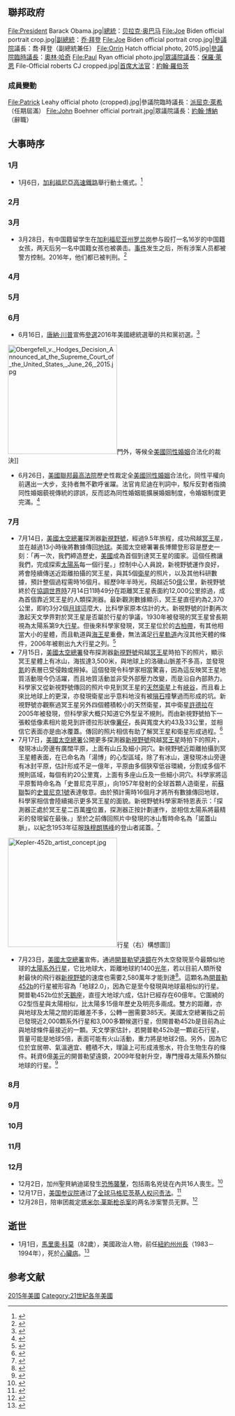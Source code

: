 {{USAYearTOC|2015}}
{{C21YearInTopic|2015年}}

==聯邦政府==
<gallery>
File:President Barack Obama.jpg|[[美国总统|總統]]：[[贝拉克·奥巴马|贝拉克·奥巴马]]
File:Joe Biden official portrait crop.jpg|[[美国副总统|副總統]]：[[乔·拜登|乔·拜登]]
File:Joe Biden official portrait crop.jpg|[[美国参议院|參議院]]議長：喬·拜登（副總統兼任）
File:Orrin Hatch official photo, 2015.jpg|[[美國參議院臨時議長|參議院臨時議長]]：[[奧林·哈奇|奧林·哈奇]]
File:Paul Ryan official photo.jpg|[[美國眾議院議長|眾議院議長]]：[[保羅·萊恩|保羅·萊恩]]
File-Official roberts CJ cropped.jpg|[[美国首席大法官|首席大法官]]：[[約翰·羅伯茨|約翰·羅伯茨]]
</gallery>
===成員變動===
<gallery>
File:Patrick Leahy official photo (cropped).jpg|參議院臨時議長：[[派屈克·萊希|派屈克·萊希]]（任期屆滿）
File:John Boehner official portrait.jpg|眾議院議長：[[約翰·博納|約翰·博納]]（辭職）
</gallery>

==大事時序==
=== 1月 ===
* 1月6日，[[加利福尼亞高速鐵路|加利福尼亞高速鐵路]]舉行動土儀式。<ref>{{Cite news |url=http://www.latimes.com/local/politics/la-me-bullet-groundbreaking-20150107-story.html |title=Gov. Brown lauds bullet train project at groundbreaking ceremony |date=2015-01-06 |accessdate=2018-03-21 |archive-date=2018-03-22 |archive-url=https://web.archive.org/web/20180322022208/http://www.latimes.com/local/politics/la-me-bullet-groundbreaking-20150107-story.html |dead-url=no }}</ref>

=== 2月 ===


=== 3月 ===
* 3月28日，有中国籍留学生在[[加利福尼亚州|加利福尼亚州]][[罗兰岗|罗兰岗]]参与殴打一名16岁的中国籍女孩，两天后另一名中国籍女孩也被袭击。[[2015年加利福尼亚州罗兰岗欺凌事件|事件]]发生之后，所有涉案人员都被警方控制。2016年，他们都已被判刑。<ref>{{cite news |url=http://www.sgvtribune.com/general-news/20160217/chinese-teens-sentenced-in-brutal-rowland-heights-beatings |title=Chinese teens sentenced in brutal Rowland Heights beatings |archiveurl=https://www.webcitation.org/6fRV88OZk?url=http://www.sgvtribune.com/general-news/20160217/chinese-teens-sentenced-in-brutal-rowland-heights-beatings |author=Ruby Gonzales |publisher=San Gabriel Valley Tribune |date=2016-02-17 |accessdate=2016-02-19 |archivedate=2016-02-20 |deadurl=yes }}</ref>

=== 4月 ===


=== 5月 ===


=== 6月 ===
*6月16日，[[唐納·川普|唐納·川普]]宣佈[[2016年唐納·川普競選美國總統|參選]]2016年美國總統選舉的共和黨初選。<ref>{{cite web |url=http://www.cnn.com/2015/06/16/politics/donald-trump-2016-announcement-elections/ |publisher=CNN |title=Donald Trump is running for president in 2016 |date=2015-06-17 |accessdate=2015-06-18 |archive-date=2015-06-18 |archive-url=https://web.archive.org/web/20150618022749/http://www.cnn.com/2015/06/16/politics/donald-trump-2016-announcement-elections |dead-url=no }}</ref>
[[File:Obergefell_v._Hodges_Decision_Announced_at_the_Supreme_Court_of_the_United_States,_June_26,_2015.jpg|250px]]門外，等候全[[美國同性婚姻|美國同性婚姻]]合法化的裁決]]
*6月26日，[[美國聯邦最高法院|美國聯邦最高法院]]歷史性裁定全[[美國同性婚姻|美國同性婚姻]]合法化，同性平權向前邁出一大步，支持者無不歡呼雀躍。法官肯尼迪在判詞中，駁斥反對者指摘同性婚姻藐視傳統的謬誤，反而認為同性婚姻能擴展婚姻制度，令婚姻制度更完滿。<ref>{{cite news |title=美裁定同性婚姻合憲 |url=http://hk.apple.nextmedia.com/news/art/20150628/19200896 |publisher=[[蘋果日報_(香港)|蘋果日報]] |date=2015年6月28日 |accessdate=2015年7月16日 |archive-date=2015年7月17日 |archive-url=https://web.archive.org/web/20150717182544/http://hk.apple.nextmedia.com/news/art/20150628/19200896 |dead-url=no }}{{zh-hant}}</ref>
{{Clear}}
=== 7月 ===
{{multiple image
 |direction = horizontal
 |align = right
 |width = 200
 |image1= Pluto by LORRI and Ralph, 13 July 2015.jpg
 |image2= Charon_by_New_Horizons_on_14_July_2015.png
 |caption1= [[冥王星|冥王星]]
 |caption2= [[冥衛一|冥衛一]]
}}
*7月14日，[[美國太空總署|美國太空總署]]探測器[[新視野號|新視野號]]，經過9.5年旅程，成功飛越[[冥王星|冥王星]]，並在越過13小時後將數據傳回[[地球|地球]]。美國太空總署署長博爾登形容是歷史一刻：「再一次，我們締造歷史，[[美國|美國]]成為首個到達冥王星的國家。這個任務讓我們，完成探索[[太陽系|太陽系]]每一個行星。」控制中心人員說，新視野號運作良好，將會陸續傳送近距離拍攝的冥王星，與其5個[[衛星|衛星]]的照片，以及其他科研數據，預計整個過程需時16個月。經歷9年半時光，飛越近50[[億|億]]公里，新視野號終於在[[協調世界時|協調世界時]]7月14日11時49分在距離冥王星表面約12,000公里掠過，成為首個靠近冥王星的人類探測器。最新觀測數據顯示，冥王星直徑約為2,370公里，即約3分2個[[月球|月球]]這麼大，比科學家原本估計的大。新視野號的計劃再次激起天文學界對於冥王星是否屬於行星的爭議，1930年被發現的冥王星曾長期視為太陽系第9大[[行星|行星]]。但後來科學家發現，冥王星位於的[[古柏帶|古柏帶]]，有其他相當大小的星體，而且軌道與[[海王星|海王星]]重疊，無法滿足[[行星軌道|行星軌道]]內沒其他天體的條件，2006年被剔出九大行星之列。<ref>{{cite news | title=飛行九年半 新視野號傳回冥王星數據 |url= |publisher=[[無綫新聞|無綫新聞]] |date=2015年7月15日 }}{{zh-hant}}</ref>
*7月15日，[[美國太空總署|美國太空總署]]發布探測器[[新視野號|新視野號]]飛越[[冥王星|冥王星]]時拍下的照片，顯示冥王星體上有冰山，海拔達3,500米，與地球上的洛磯山脈差不多高，並發現[[氮|氮]]的表層已受侵蝕或擦掉。這個發現令科學家相當驚喜，因為這反映冥王星地質活動現今仍活躍，而且地質活動並非受外部壓力改變，而是沿自內部熱力。科學家又從新視野號傳回的照片中見到冥王星的[[天然衛星|天然衛星]]上有[[峽谷|峽谷]]，而且看上來比地球上的更深，亦發現衛星出乎意料地沒有被[[隕石|隕石]]撞擊過而形成的坑。新視野號亦觀察過冥王星另外四個體積較小的天然衛星，其中衛星[[許德拉_(天然衛星)|許德拉]]在2005年被發現，但科學家大概只知道它外型呈不規則。而由新視野號拍下一張較低像素相片能見到許德拉形狀像[[薯仔|薯仔]]，長與寬度大約43及33公里，並相信它表面亦是由冰覆蓋。傳回的照片相信有助了解冥王星和衛星形成過程。<ref>{{cite news | title=新視野號照片顯示冥王星有山 地質活動活躍 |url= |publisher=[[無綫新聞|無綫新聞]] |date=2015年7月16日 }}{{zh-hant}}</ref>
*7月17日，[[美國太空總署|美國太空總署]]公開更多探測器[[新視野號|新視野號]]飛越[[冥王星|冥王星]]時拍下的照片，發現冰山旁邊有廣闊平原，上面有山丘及細小洞穴。新視野號近距離拍攝到冥王星體表面，在已命名為「湯博」的心型區域，除了有冰山，還發現冰山旁邊有冰封平原，估計形成不足一億年，平原由多個狹窄低谷環繞，分割成多個不規則區域，每個有約20公里寬，上面有多座山丘及一些細小洞穴。科學家將這平原暫時命名為「史普尼克平原」，向1957年發射的全球首顆人造衛星，前[[蘇聯|蘇聯]]製的[[史普尼克1號|史普尼克1號]]表達敬意。由於預計需時16個月才將所有數據傳回地球，科學家相信會陸續揭示更多冥王星的面貌。新視野號科學家斯特恩表示：「探測器正處於冥王星二百萬[[哩|哩]]位置，探測器正按計劃運作，並相信太陽系將最精彩的發現留在最後。」至於之前傳回照片中發現的冰山暫時命名為「諾蓋山脈」，以紀念1953年征服[[珠穆朗瑪峰|珠穆朗瑪峰]]的登山者諾蓋。<ref>{{cite news | title=新視野號拍下冥王星 照片顯示有平原山丘 |url= |publisher=[[無綫新聞|無綫新聞]] |date=2015年7月18日 }}{{zh-hant}}</ref>
[[File:Kepler-452b_artist_concept.jpg|250px]]行星（右）構想圖]]
*7月23日，[[美國太空總署|美國太空總署]]宣佈，通過[[開普勒望遠鏡|開普勒望遠鏡]]在外太空發現至今最類似地球的[[太陽系外行星|太陽系外行星]]，它比地球大，距離地球約1400[[光年|光年]]，若以目前人類所發射最快的飛行器[[新視野號|新視野號]]的速度也需要2,580萬年才能到達<ref>{{cite web|url = http://bnonews.com/news/index.php/news/id961|title = NASA telescope discovers Earth-like planet in star's "habitable zone"|date = 2015年7月23日|work = BNO News|accessdate = 2015年7月29日|archive-date = 2016年3月4日|archive-url = https://web.archive.org/web/20160304042706/http://bnonews.com/news/index.php/news/id961|dead-url = no}}{{en}}</ref>。這顆名為[[開普勒452b|開普勒452b]]的行星被形容為「地球2.0」，因為它是至今發現與地球最相似的行星。開普勒452b位於[[天鵝座|天鵝座]]，直徑大地球六成，估計已經存在60億年。它圍繞的G2型恆星與太陽相似，比太陽多15億年歷史及明亮多兩成。雙方的距離，亦與地球及太陽之間的距離差不多，公轉一圈需要385天。美國太空總署指之前已發現近2,000顆系外行星和3,000多顆候選行星，但開普勒452b是目前為止與地球條件最接近的一顆。天文學家估計，若開普勒452b是一顆岩石行星，質量可能是地球5倍，表面可能有火山活動，重力將是地球2倍。另外，因為它位於宜居帶、氣溫適宜、體積不大，理論上可形成液態水，符合生物生存的條件。耗資6億[[美元|美元]]的開普勒望遠鏡，2009年發射升空，專門搜尋太陽系外類似地球的行星。<ref>{{cite news | title=發現地球最相似表親 太陽系外處宜居帶 |url= |publisher=[[無綫新聞|無綫新聞]] |date=2015年7月24日 }}{{zh-hant}}</ref>

=== 8月 ===


=== 9月 ===


=== 10月 ===


=== 11月 ===


=== 12月 ===
*12月2日，加州聖貝納迪諾發生[[2015年圣贝纳迪诺枪击案|恐怖襲擊]]，包括兩名兇徒在內共16人喪生。<ref>{{Cite news |url=http://www.bbc.com/zhongwen/simp/world/2015/12/151203_us_california_shooting_suspects |title=加州枪击案14死17伤 已查明两嫌犯身份 |work=BBC中文網 |date=2015-12-03 |accessdate=2018-03-21 |archive-date=2018-05-01 |archive-url=https://web.archive.org/web/20180501065843/http://www.bbc.com/zhongwen/simp/world/2015/12/151203_us_california_shooting_suspects |dead-url=no }}</ref>
*12月17日，[[美国参议院|美国参议院]]通过了[[全球马格尼茨基人权问责法|全球马格尼茨基人权问责法]]。<ref name="VOA1230">{{cite news|author1=楊晨, 魏之, 常曉|title=美國國會參議院法案制裁各國違反人權官員|url=http://www.voacantonese.com/content/senate-global-human-rights-act-20151228/3122711.html|agency=[[美國之音|美國之音]]VOA|date=2015-12-30|accessdate=2016-01-09|archive-date=2016-01-26|archive-url=https://web.archive.org/web/20160126162115/http://www.voacantonese.com/content/senate-global-human-rights-act-20151228/3122711.html|dead-url=no}}</ref>
*12月28日，陪审团裁定[[塔米尔·莱斯枪杀案|塔米尔·莱斯枪杀案]]的两名涉案警员无罪。<ref>{{cite web|url=http://www.nydailynews.com/news/national/tamir-rice-family-question-cops-training-shooting-article-1.2025828|title=Family of Tamir Rice, 12-year-old Cleveland boy fatally shot by police, question cops' training, call death avoidable|first=Meg|last=Wagner|website=New York Daily News|date=2014-11-27|accessdate=2016-01-04|archive-date=2016-02-05|archive-url=https://web.archive.org/web/20160205003550/http://www.nydailynews.com/news/national/tamir-rice-family-question-cops-training-shooting-article-1.2025828|dead-url=no}}</ref>

== 逝世 ==
*1月1日，[[馬里奧·科莫|馬里奧·科莫]]（82歲），美國政治人物，前任[[紐約州州長|紐約州州長]]（1983－1994年），死於[[心臟病|心臟病]]。<ref>{{cite news |title=美國紐約州前州長馬里奧葛謨病逝 終年82歲 |url=http://rthk.hk/rthk/news/expressnews/20150102/news_20150102_55_1065866.htm |publisher=[[香港電台|香港電台]] |date=2015年1月2日 |accessdate=2015年1月2日 |archive-date=2015年1月2日 |archive-url=https://web.archive.org/web/20150102161632/http://rthk.hk/rthk/news/expressnews/20150102/news_20150102_55_1065866.htm |dead-url=no }}{{zh-hant}}</ref>

== 参考文献 ==
{{Reflist|2}}

[[Category:2015年美國|]]
[[Category:21世紀各年美國|Category:21世紀各年美國]]